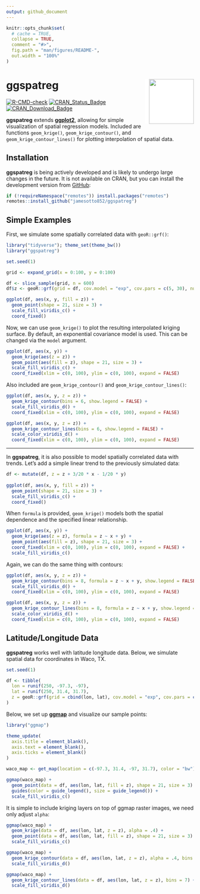 ```yaml
---
output: github_document
---
```


<!-- README.md is generated from README.Rmd. Please edit that file -->

```r
knitr::opts_chunk$set(
  # cache = TRUE,
  collapse = TRUE,
  comment = "#>",
  fig.path = "man/figures/README-",
  out.width = "100%"
)
```

# ggspatreg <img src="man/figures/logo.png"  align="right"  width="120" style="padding-left:10px;background-color:white;" />

<!-- badges: start -->
[![R-CMD-check](https://github.com/jamesotto852/ggspatreg/workflows/R-CMD-check/badge.svg)](https://github.com/jamesotto852/ggspatreg/actions)
[![CRAN_Status_Badge](http://www.r-pkg.org/badges/version-ago/ggspatreg)](https://cran.r-project.org/package=ggspatreg)
[![CRAN_Download_Badge](http://cranlogs.r-pkg.org/badges/ggspatreg)](https://cran.r-project.org/package=ggspatreg)
<!-- badges: end -->

**ggspatreg** extends [**ggplot2**](https://github.com/tidyverse/ggplot2), allowing for simple visualization of spatial regression models.
Included are functions `geom_krige()`, `geom_krige_contour()`, and `geom_krige_contour_lines()` 
for plotting interpolation of spatial data.


## Installation

**ggspatreg** is being actively developed and is likely to undergo large changes in the future.
It is not available on CRAN, but you can install the development version from [GitHub](https://github.com/):

``` r
if (!requireNamespace("remotes")) install.packages("remotes")
remotes::install_github("jamesotto852/ggspatreg")
```

## Simple Examples

First, we simulate some spatially correlated data with `geoR::grf()`:
```r
library("tidyverse"); theme_set(theme_bw())
library("ggspatreg")

set.seed(1)

grid <- expand_grid(x = 0:100, y = 0:100) 

df <- slice_sample(grid, n = 600) 
df$z <- geoR::grf(grid = df, cov.model = "exp", cov.pars = c(5, 30), nugget = 1)$data

ggplot(df, aes(x, y, fill = z)) +
  geom_point(shape = 21, size = 3) +
  scale_fill_viridis_c() +
  coord_fixed()
```

Now, we can use `geom_krige()` to plot the resulting interpolated kriging surface.
By default, an exponential covariance model is used.
This can be changed via the `model` argument.
```r
ggplot(df, aes(x, y)) +
  geom_krige(aes(z = z)) +
  geom_point(aes(fill = z), shape = 21, size = 3) +
  scale_fill_viridis_c() +
  coord_fixed(xlim = c(0, 100), ylim = c(0, 100), expand = FALSE)
```

Also included are `geom_krige_contour()` and `geom_krige_contour_lines()`:
```r
ggplot(df, aes(x, y, z = z)) +
  geom_krige_contour(bins = 6, show.legend = FALSE) +
  scale_fill_viridis_d() +
  coord_fixed(xlim = c(0, 100), ylim = c(0, 100), expand = FALSE)

ggplot(df, aes(x, y, z = z)) +
  geom_krige_contour_lines(bins = 6, show.legend = FALSE) +
  scale_color_viridis_d() +
  coord_fixed(xlim = c(0, 100), ylim = c(0, 100), expand = FALSE)
```

***

In **ggspatreg**, it is also possible to model spatially correlated data with trends.
Let's add a simple linear trend to the previously simulated data:
```r
df <- mutate(df, z = z + 3/20 * x - 1/20 * y)
  
ggplot(df, aes(x, y, fill = z)) +
  geom_point(shape = 21, size = 3) +
  scale_fill_viridis_c() +
  coord_fixed()
```

When `formula` is provided, `geom_krige()` models both the spatial dependence and the specified linear relationship.
```r
ggplot(df, aes(x, y)) +
  geom_krige(aes(z = z), formula = z ~ x + y) +
  geom_point(aes(fill = z), shape = 21, size = 3) +
  coord_fixed(xlim = c(0, 100), ylim = c(0, 100), expand = FALSE) +
  scale_fill_viridis_c()
```

Again, we can do the same thing with contours:
```r
ggplot(df, aes(x, y, z = z)) +
  geom_krige_contour(bins = 8, formula = z ~ x + y, show.legend = FALSE) +
  scale_fill_viridis_d() +
  coord_fixed(xlim = c(0, 100), ylim = c(0, 100), expand = FALSE)

ggplot(df, aes(x, y, z = z)) +
  geom_krige_contour_lines(bins = 8, formula = z ~ x + y, show.legend = FALSE) +
  scale_color_viridis_d() +
  coord_fixed(xlim = c(0, 100), ylim = c(0, 100), expand = FALSE)
```

## Latitude/Longitude Data

**ggspatreg** works well with latitude longitude data.
Below, we simulate spatial data for coordinates in Waco, TX.

```r
set.seed(1)

df <- tibble(
  lon = runif(250, -97.3, -97),
  lat = runif(250, 31.4, 31.7),
  z = geoR::grf(grid = cbind(lon, lat), cov.model = "exp", cov.pars = c(3, .1), nugget = 1)$data
) 
```

Below, we set up [**ggmap**](https://github.com/dkahle/ggmap) and visualize our sample points:
```r
library("ggmap")

theme_update(
  axis.title = element_blank(),
  axis.text = element_blank(),
  axis.ticks = element_blank() 
)

waco_map <- get_map(location = c(-97.3, 31.4, -97, 31.7), color = "bw")

ggmap(waco_map) +
  geom_point(data = df, aes(lon, lat, fill = z), shape = 21, size = 3) +
  guides(color = guide_legend(), size = guide_legend()) +
  scale_fill_viridis_c()
```

It is simple to include kriging layers on top of ggmap raster images, we need only adjust `alpha`:
```r
ggmap(waco_map) +
  geom_krige(data = df, aes(lon, lat, z = z), alpha = .4) +
  geom_point(data = df, aes(lon, lat, fill = z), shape = 21, size = 3) +
  scale_fill_viridis_c()

ggmap(waco_map) +
  geom_krige_contour(data = df, aes(lon, lat, z = z), alpha = .4, bins = 7) +
  scale_fill_viridis_d()

ggmap(waco_map) +
  geom_krige_contour_lines(data = df, aes(lon, lat, z = z), bins = 7) +
  scale_fill_viridis_d()
```


